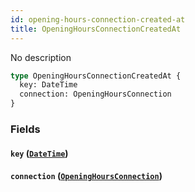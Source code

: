 ```yaml
---
id: opening-hours-connection-created-at
title: OpeningHoursConnectionCreatedAt
---
```


No description

```graphql
type OpeningHoursConnectionCreatedAt {
  key: DateTime
  connection: OpeningHoursConnection
}
```

### Fields

#### `key` ([`DateTime`](/v1/scalars/date-time))

#### `connection` ([`OpeningHoursConnection`](/v1/objects/opening-hours-connection))
